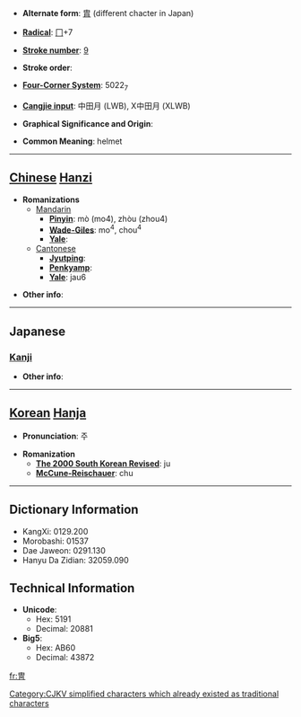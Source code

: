 * '''Alternate form''': [[胄]] (different chacter in Japan)

* '''[[Wiktionary:Chinese radical index| Radical]]''': [[Wiktionary:Chinese radical index 冂|冂]]+7

* '''[[Wiktionary:Chinese total strokes index|Stroke number]]''': [[Wiktionary:Chinese total strokes index 9|9]]

* '''Stroke order''': 

* '''[[Wiktionary:Chinese four corner index|Four-Corner System]]''': 5022<sub>7</sub>

* '''[[Wiktionary:Chinese Cangjie index|Cangjie input]]''': 中田月 (LWB), X中田月 (XLWB)

* '''Graphical Significance and Origin''': 

* '''Common Meaning''': helmet

----

== [[Chinese]] [[Hanzi]] ==

* '''Romanizations'''
** [[Mandarin]]
*** '''[[Pinyin]]''': mò (mo4), zhòu (zhou4)
*** '''[[Wade-Giles]]''': mo<sup>4</sup>, chou<sup>4</sup>
*** '''[[Yale]]''': 
**[[Cantonese]]
***'''[[Jyutping]]''':
***'''[[Penkyamp]]''': 
***'''[[Yale]]''': jau6

* '''Other info''': 

----

==Japanese==
===[[Kanji]]===
{{kanji|on readings=[[ちゅう]] (chū)|kun readings=[[かぶと]] (kabuto), [[よろい]] (yoroi)}}

* '''Other info''':  

----

== [[Korean]] [[Hanja]] ==

* '''Pronunciation''': 주

* '''Romanization'''
** '''[[The 2000 South Korean Revised Romanization|The 2000 South Korean Revised]]''': ju
** '''[[McCune-Reischauer]]''': chu

----

== Dictionary Information ==

* KangXi: 0129.200
* Morobashi: 01537
* Dae Jaweon: 0291.130
* Hanyu Da Zidian: 32059.090

== Technical Information ==

* '''Unicode''':
** Hex: 5191
** Decimal: 20881
* '''Big5''':
** Hex: AB60
** Decimal: 43872

[[Category:CJKV simplified characters which already existed as traditional characters]]

[[fr:冑]]